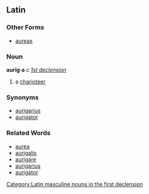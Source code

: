 ==Latin==
[[Category:Latin masculine nouns in the first declension]]
===Other Forms===
*[[aureax]]
===Noun===
'''aurīg·a''' ''c'' ''[[Wiktionary Appendix:Latin first declension|1st declension]]''

#a [[charioteer]]
===Synonyms===
*[[aurigarius]]
*[[aurigator]]
===Related Words===
*[[aurea]]
*[[aurigalis]]
*[[aurigare]]
*[[aurigarius]]
*[[aurigator]]